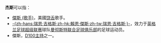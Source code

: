 '''杰斯'''可以指：

* [[傑斯_(歌手)|傑斯 (歌手)]]，美國[[饶舌|饶舌]]歌手。
* [[瑞恩·吉格斯|-{zh-hans:瑞恩·吉格斯;zh-hk:賴恩·傑斯;zh-tw:瑞恩·吉格斯;}-]]，效力于[[英格兰足球超级联赛|英格兰足球超级联赛]]球队[[曼彻斯特联合足球俱乐部|曼彻斯特联合足球俱乐部]]的足球运动员。
* 傑斯，[[D100#主持|D100主持]]之一。

{{disambig|J杰斯|Cat=二字人名消歧义}}